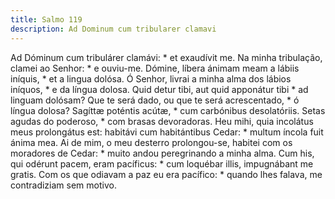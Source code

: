 ```yaml
---
title: Salmo 119
description: Ad Dominum cum tribularer clamavi
---
```


<div class="side-by-side not-content">
  <span>Ad Dóminum cum tribulárer clamávi: * et exaudívit me.</span>
  <span>Na minha tribulação, clamei ao Senhor: * e ouviu-me.</span>
  <span>
    Dómine, líbera ánimam meam a lábiis iníquis, * et a lingua dolósa.
  </span>
  <span>
    Ó Senhor, livrai a minha alma dos lábios iníquos, * e da língua dolosa.
  </span>
  <span>Quid detur tibi, aut quid apponátur tibi * ad linguam dolósam?</span>
  <span>Que te será dado, ou que te será acrescentado, * ó língua dolosa?</span>
  <span>Sagíttæ poténtis acútæ, * cum carbónibus desolatóriis.</span>
  <span>Setas agudas do poderoso, * com brasas devoradoras.</span>
  <span>
    Heu mihi, quia incolátus meus prolongátus est: habitávi cum habitántibus
    Cedar: * multum íncola fuit ánima mea.
  </span>
  <span>
    Ai de mim, o meu desterro prolongou-se, habitei com os moradores de Cedar: *
    muito andou peregrinando a minha alma.
  </span>
  <span>
    Cum his, qui odérunt pacem, eram pacíficus: * cum loquébar illis,
    impugnábant me gratis.
  </span>
  <span>
    Com os que odiavam a paz eu era pacífico: * quando lhes falava, me
    contradiziam sem motivo.
  </span>
</div>
